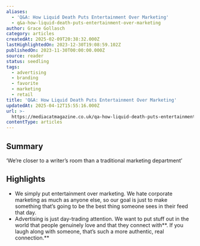```yaml
---
aliases:
  - 'Q&A: How Liquid Death Puts Entertainment Over Marketing'
  - q&a-how-liquid-death-puts-entertainment-over-marketing
author: Grace Gollasch
category: articles
createdAt: 2025-02-09T20:38:32.000Z
lastHighlightedOn: 2023-12-30T19:08:59.102Z
publishedOn: 2023-11-30T00:00:00.000Z
source: reader
status: seedling
tags:
  - advertising
  - branding
  - favorite
  - marketing
  - retail
title: 'Q&A: How Liquid Death Puts Entertainment Over Marketing'
updatedAt: 2025-04-12T15:55:16.000Z
url: >-
  https://mediacatmagazine.co.uk/qa-how-liquid-death-puts-entertainment-over-marketing/
contentType: articles
---
```

## Summary

‘We’re closer to a writer’s room than a traditional marketing department’

## Highlights

- We simply put entertainment over marketing. We hate corporate marketing as much as anyone else, so our goal is just to make something that’s going to be the best thing someone sees in their feed that day.
- Advertising is just day-trading attention. We want to put stuff out in the world that people genuinely love and that they connect with**. If you laugh along with someone, that’s such a more authentic, real connection.**
